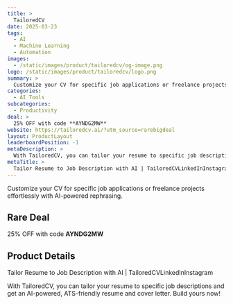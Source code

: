 ```yaml
---
title: >
  TailoredCV
date: 2025-03-23
tags:
  - AI
  - Machine Learning
  - Automation
images:
  - /static/images/product/tailoredcv/og-image.png
logo: /static/images/product/tailoredcv/logo.png
summary: >
  Customize your CV for specific job applications or freelance projects effortlessly with AI-powered rephrasing.
categories:
  - AI Tools
subcategories:
  - Productivity
deal: >
  25% OFF with code **AYNDG2MW**
website: https://tailoredcv.ai/?utm_source=rarebigdeal
layout: ProductLayout
leaderboardPosition: -1
metaDescription: >
  With TailoredCV, you can tailor your resume to specific job descriptions and get an AI-powered, ATS-friendly resume and cover letter. Build yours now!
metaTitle: >
  Tailor Resume to Job Description with AI | TailoredCVLinkedInInstagram
---
```

Customize your CV for specific job applications or freelance projects effortlessly with AI-powered rephrasing.

## Rare Deal

25% OFF with code **AYNDG2MW**

## Product Details

Tailor Resume to Job Description with AI | TailoredCVLinkedInInstagram

With TailoredCV, you can tailor your resume to specific job descriptions and get an AI-powered, ATS-friendly resume and cover letter. Build yours now!
